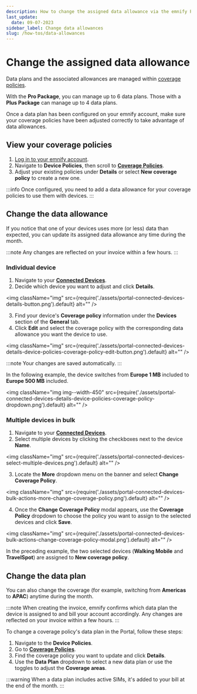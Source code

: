 ```yaml
---
description: How to change the assigned data allowance via the emnify Portal
last_update:
  date: 09-07-2023
sidebar_label: Change data allowances
slug: /how-tos/data-allowances
---
```


# Change the assigned data allowance

Data plans and the associated allowances are managed within [coverage policies](/portal/device-policies#coverage-policies).

With the **Pro Package**, you can manage up to 6 data plans.
Those with a **Plus Package** can manage up to 4 data plans.

Once a data plan has been configured on your emnify account, make sure your coverage policies have been adjusted correctly to take advantage of data allowances.

## View your coverage policies

1. [Log in to your emnify account](https://portal.emnify.com/sign).
1. Navigate to **Device Policies**, then scroll to [**Coverage Policies**](https://portal.emnify.com/device-policies#coverage-policies).
1. Adjust your existing policies under **Details** or select **New coverage policy** to create a new one.

:::info
Once configured, you need to add a data allowance for your coverage policies to use them with devices.
:::

## Change the data allowance

If you notice that one of your devices uses more (or less) data than expected, you can update its assigned data allowance any time during the month.

:::note
Any changes are reflected on your invoice within a few hours.
:::

### Individual device

1. Navigate to your [**Connected Devices**](https://portal.emnify.com/connected-devices).
2. Decide which device you want to adjust and click **Details**.

<img
  className="img"
  src={require('./assets/portal-connected-devices-details-button.png').default}
  alt=""
/>

3. Find your device's **Coverage policy** information under the **Devices** section of the **General** tab.
4. Click **Edit** and select the coverage policy with the corresponding data allowance you want the device to use.

<img
  className="img"
  src={require('./assets/portal-connected-devices-details-device-policies-coverage-policy-edit-button.png').default}
  alt=""
/>

:::note
Your changes are saved automatically.
:::

In the following example, the device switches from **Europe 1 MB** included to **Europe 500 MB** included.

<img
  className="img img--width-450"
  src={require('./assets/portal-connected-devices-details-device-policies-coverage-policy-dropdown.png').default}
  alt=""
/>

### Multiple devices in bulk

1. Navigate to your [**Connected Devices**](https://portal.emnify.com/connected-devices).
2. Select multiple devices by clicking the checkboxes next to the device **Name**.

<img
  className="img"
  src={require('./assets/portal-connected-devices-select-multiple-devices.png').default}
  alt=""
/>

3. Locate the **More** dropdown menu on the banner and select **Change Coverage Policy**.

<img
  className="img"
  src={require('./assets/portal-connected-devices-bulk-actions-more-change-coverage-policy.png').default}
  alt=""
/>

4. Once the **Change Coverage Policy** modal appears, use the **Coverage Policy** dropdown to choose the policy you want to assign to the selected devices and click **Save**.

<img
  className="img"
  src={require('./assets/portal-connected-devices-bulk-actions-change-coverage-policy-modal.png').default}
  alt=""
/>

In the preceding example, the two selected devices (**Walking Mobile** and **TravelSpot**) are assigned to **New coverage policy**.

## Change the data plan

You can also change the coverage (for example, switching from **Americas** to **APAC**) anytime during the month.

:::note
When creating the invoice, emnify confirms which data plan the device is assigned to and bill your account accordingly.
Any changes are reflected on your invoice within a few hours.
:::

To change a coverage policy's data plan in the Portal, follow these steps:

1. Navigate to the **Device Policies**.
1. Go to [**Coverage Policies**](https://portal.emnify.com/device-policies).
1. Find the coverage policy you want to update and click **Details**.
1. Use the **Data Plan** dropdown to select a new data plan or use the toggles to adjust the **Coverage areas**.

:::warning
When a data plan includes active SIMs, it's added to your bill at the end of the month.
:::
